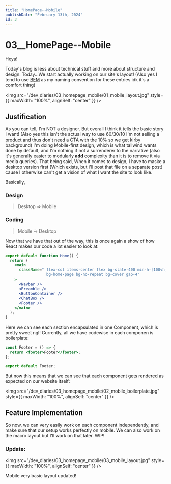 ```yaml
---
title: "HomePage--Mobile"
publishDate: "February 13th, 2024"
id: 3
---
```


# 03\_\_HomePage--Mobile

Heya!

Today's blog is less about technical stuff and more about structure and design. Today...We start actually working on our site's layout! (Also yes I tend to use [BEM](https://getbem.com/) as my naming convention for these entries idk it's a comfort thing)

<img
  src="/dev_diaries/03_homepage_mobile/01_mobile_layout.jpg"
  style={{ maxWidth: "100%", alignSelf: "center" }}
/>

## Justification

As you can tell, I'm NOT a designer. But overall I think it tells the basic story I want! (Also yes this isn't the actual way to use 60/30/10 I'm not selling a product and thus don't need a CTA with the 10% so we get kirby background) I'm doing Mobile-first design, which is what tailwind wants done by default, and I'm nothing if not a surrenderer to the narrative (also it's generally easier to modularly **add** complexity than it is to remove it via media queries). That being said, When it comes to design, I have to maske a desktop version first (Which exists, but i'll post that file on a separate post) cause I otherwise can't get a vision of what I want the site to look like.

Basically,

### Design

> Desktop => Mobile

### Coding

> Mobile => Desktop

Now that we have that out of the way, this is once again a show of how React makes our code a lot easier to look at:

```jsx
export default function Home() {
  return (
    <main
      className=" flex-col items-center flex bg-slate-400 min-h-[100vh] 
                  bg-home-page bg-no-repeat bg-cover gap-4"
    >
      <Navbar />
      <Preamble />
      <ButtonContainer />
      <ChatBox />
      <Footer />
    </main>
  );
}
```

Here we can see each section encapsulated in one Component, which is pretty sweet ngl! Currently, all we have codewise in each componen is boilerplate:

```jsx
const Footer = () => {
  return <footer>Footer</footer>;
};

export default Footer;
```

But now this means that we can see that each component gets rendered as expected on our website itself:

<img
  src="/dev_diaries/03_homepage_mobile/02_mobile_boilerplate.jpg"
  style={{ maxWidth: "100%", alignSelf: "center" }}
/>

## Feature Implementation

So now, we can very easily work on each component independently, and make sure that our setup works perfectly on mobile. We can also work on the macro layout but I'll work on that later. WIP!

### Update:

<img
  src="/dev_diaries/03_homepage_mobile/03_mobile_layout.jpg"
  style={{ maxWidth: "100%", alignSelf: "center" }}
/>

Mobile very basic layout updated!
